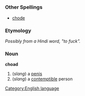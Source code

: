 =={{en}}==
[[Category:English language]]
===Other Spellings===
*[[chode]]
===Etymology===
''Possibly from a Hindi word, "to fuck".''
===Noun===
'''choad'''

#(''slang'') a [[penis]]
#(''slang'') a [[contemptible]] person